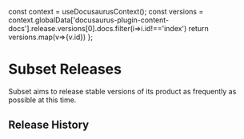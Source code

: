 


   const context = useDocusaurusContext();
    const versions = context.globalData['docusaurus-plugin-content-docs'].release.versions[0].docs.filter(i=>i.id!=='index')
    return versions.map(v=><Link key={v.path} href={v.path}>{v.id}</Link>)
};

# Subset Releases

Subset aims to release stable versions of its product as frequently as possible at this time.


## Release History
<ReleaseHistory />